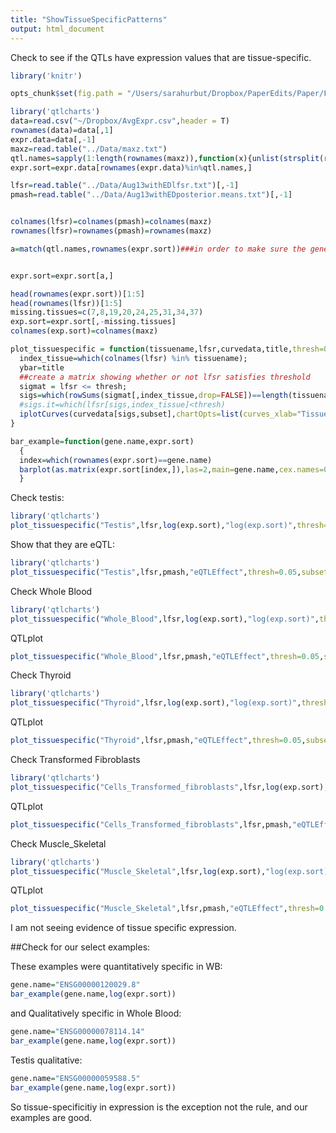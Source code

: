 ```yaml
---
title: "ShowTissueSpecificPatterns"
output: html_document
---
```


Check to see if the QTLs have expression values that are tissue-specific.

```r
library('knitr')

opts_chunk$set(fig.path = "/Users/sarahurbut/Dropbox/PaperEdits/Paper/Figures/") 

library('qtlcharts')
data=read.csv("~/Dropbox/AvgExpr.csv",header = T)
rownames(data)=data[,1]
expr.data=data[,-1]
maxz=read.table("../Data/maxz.txt")
qtl.names=sapply(1:length(rownames(maxz)),function(x){unlist(strsplit(rownames(maxz)[x], "[_]"))[[1]]})
expr.sort=expr.data[rownames(expr.data)%in%qtl.names,]

lfsr=read.table("../Data/Aug13withEDlfsr.txt")[,-1]
pmash=read.table("../Data/Aug13withEDposterior.means.txt")[,-1]


colnames(lfsr)=colnames(pmash)=colnames(maxz)
rownames(lfsr)=rownames(pmash)=rownames(maxz)

a=match(qtl.names,rownames(expr.sort))###in order to make sure the gene names are the same in both


expr.sort=expr.sort[a,]

head(rownames(expr.sort))[1:5]
head(rownames(lfsr))[1:5]
missing.tissues=c(7,8,19,20,24,25,31,34,37)
exp.sort=expr.sort[,-missing.tissues]
colnames(exp.sort)=colnames(maxz)

plot_tissuespecific = function(tissuename,lfsr,curvedata,title,thresh=0.05,subset=1:44){
  index_tissue=which(colnames(lfsr) %in% tissuename);
  ybar=title
  ##create a matrix showing whether or not lfsr satisfies threshold
  sigmat = lfsr <= thresh;
  sigs=which(rowSums(sigmat[,index_tissue,drop=FALSE])==length(tissuename) & rowSums(sigmat[,-index_tissue,drop=FALSE])==0)
  #sigs.it=which(lfsr[sigs,index_tissue]<thresh)
  iplotCurves(curvedata[sigs,subset],chartOpts=list(curves_xlab="Tissue",curves_ylab=ybar))
}  

bar_example=function(gene.name,expr.sort)
  {
  index=which(rownames(expr.sort)==gene.name)
  barplot(as.matrix(expr.sort[index,]),las=2,main=gene.name,cex.names=0.5)
  }
```

Check testis: 
```r
library('qtlcharts')
plot_tissuespecific("Testis",lfsr,log(exp.sort),"log(exp.sort)",thresh=0.05,subset=1:44)
```

Show that they are eQTL:
```r
library('qtlcharts')
plot_tissuespecific("Testis",lfsr,pmash,"eQTLEffect",thresh=0.05,subset=1:44)
```

Check Whole Blood
```r
library('qtlcharts')
plot_tissuespecific("Whole_Blood",lfsr,log(exp.sort),"log(exp.sort)",thresh=0.05,subset=1:44)
```


QTLplot
```r
plot_tissuespecific("Whole_Blood",lfsr,pmash,"eQTLEffect",thresh=0.05,subset=1:44)
```

Check Thyroid
```r
library('qtlcharts')
plot_tissuespecific("Thyroid",lfsr,log(exp.sort),"log(exp.sort)",thresh=0.05,subset=1:44)
```


QTLplot
```r
plot_tissuespecific("Thyroid",lfsr,pmash,"eQTLEffect",thresh=0.05,subset=1:44)
```


Check Transformed Fibroblasts
```r
library('qtlcharts')
plot_tissuespecific("Cells_Transformed_fibroblasts",lfsr,log(exp.sort),"log(exp.sort)",thresh=0.05,subset=1:44)
```


QTLplot
```r
plot_tissuespecific("Cells_Transformed_fibroblasts",lfsr,pmash,"eQTLEffect",thresh=0.05,subset=1:44)
```

Check Muscle_Skeletal
```r
library('qtlcharts')
plot_tissuespecific("Muscle_Skeletal",lfsr,log(exp.sort),"log(exp.sort)",thresh=0.05,subset=1:44)
```


QTLplot
```r
plot_tissuespecific("Muscle_Skeletal",lfsr,pmash,"eQTLEffect",thresh=0.05,subset=1:44)
```

I am not seeing evidence of tissue specific expression.

##Check for our select examples:

These examples were quantitatively specific in WB:
```r

gene.name="ENSG00000120029.8"
bar_example(gene.name,log(expr.sort))
```

and Qualitatively specific in Whole Blood:

```r
gene.name="ENSG00000078114.14"
bar_example(gene.name,log(expr.sort))
```

Testis qualitative:


```r

gene.name="ENSG00000059588.5"
bar_example(gene.name,log(expr.sort))
```

So tissue-specificitiy in expression is the exception not the rule, and our examples are good.




